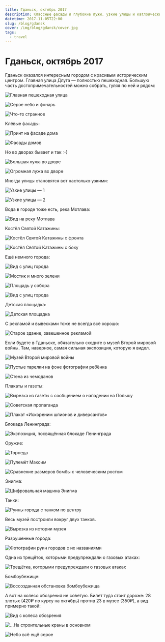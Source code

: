 ```yaml
---
title: Гданьск, октябрь 2017
description: Классные фасады и глубокие лужи, узкие улицы и катлоические костёлы, музей Второй мировой и восстановленный город, колесо обозрения и пиероги.
datetime: 2017-11-05T22:00
slug: /blog/gdansk
cover: /img/blog/gdansk/cover.jpg
tags:
  - travel
---
```


# Гданьск, октябрь 2017

Гданьск оказался интересным городом с красивым историческим центром. Главная улица Длуга — полностью пешеходная. Большую часть достопримечательностей можно собрать, гуляя по ней и рядом:

![Главная пешеходная улица](/img/blog/gdansk/cover.jpg)

![Серое небо и фонарь](/img/blog/gdansk/2.jpg)

![Что-то странное](/img/blog/gdansk/3.jpg)

Клёвые фасады:

![Принт на фасаде дома](/img/blog/gdansk/4.jpg)

![Фасады домов](/img/blog/gdansk/5.jpg)

Но во дворах бывает и так <nobr>:–)</nobr>

![Большая лужа во дворе](/img/blog/gdansk/6.jpg)

![Огромная лужа во дворе](/img/blog/gdansk/7.jpg)

Иногда улицы становятся вот настолько узкими:

![Узкие улицы — 1](/img/blog/gdansk/8.jpg)

![Узкие улицы — 2](/img/blog/gdansk/9.jpg)

Вода в городе тоже есть, река Мотлава:

![Вид на реку Мотлава](/img/blog/gdansk/10.jpg)

Костёл Святой Катажины:

![Костёл Святой Катажины с фронта](/img/blog/gdansk/11.jpg)

![Костёл Святой Катажины с боку](/img/blog/gdansk/12.jpg)

Ещё немного города:

![Вид с улиц города](/img/blog/gdansk/13.jpg)

![Мостик и много зелени](/img/blog/gdansk/14.jpg)

![Площадь у собора](/img/blog/gdansk/15.jpg)

![Вид с улиц города](/img/blog/gdansk/16.jpg)

Детская площадка:

![Детская площадка](/img/blog/gdansk/17.jpg)

С рекламой и вывесками тоже не всегда всё хорошо:

![Старое здание, завешенное рекламой](/img/blog/gdansk/18.jpg)

Если будете в Гданьске, обязательно сходите в музей Второй мировой войны. Там, наверное, самая сильная экспозиция, которую я видел.

![Музей Второй мировой войны](/img/blog/gdansk/21.jpg)

![Пустые тарелки на фоне фотографии ребёнка](/img/blog/gdansk/20.jpg)

![Стена из чемоданов](/img/blog/gdansk/22.jpg)

Плакаты и газеты:

![Вырезка из газеты с сообщением о нападении на Польшу](/img/blog/gdansk/23.jpg)

![Советская пропаганда](/img/blog/gdansk/25.jpg)

![Плакат «Искореним шпионов и диверсантов»](/img/blog/gdansk/26.jpg)

Блокада Ленинграда:

![Экспозиция, посвящённая блокаде Ленинграда](/img/blog/gdansk/28.jpg)

Оружие:

![Торпеда](/img/blog/gdansk/29.jpg)

![Пулемёт Максим](/img/blog/gdansk/30.jpg)

![Сравнение размеров бомбы с человеческим ростом](/img/blog/gdansk/31.jpg)

Энигма:

![Шифровальная машина Энигма](/img/blog/gdansk/32.jpg)

Танки:

![Руины города с танком по центру](/img/blog/gdansk/33.jpg)

Весь музей построили вокруг двух танков.

![Вырезка из истории музея](/img/blog/gdansk/34.jpg)

Разрушенные города:

![Фотографии руин городов с их названиями](/img/blog/gdansk/35.jpg)

Одна из трещёток, которыми предупреждали о газовых атаках:

![Трещётка, которыми предупреждали о газовых атаках](/img/blog/gdansk/36.jpg)

Бомбоубежище:

![Воссозданная обстановка бомбоубежища](/img/blog/gdansk/37.jpg)

А вот на колесо обозрения не советую. Билет туда стоит дороже: 28 злотых (420₽ по курсу на октябрь) против 23 в музее (350₽), а вид примерно такой:

![Вид с колеса обозрения](/img/blog/gdansk/38.jpg)

![...На строительные краны в основном](/img/blog/gdansk/39.jpg)

![Небо всё ещё серое](/img/blog/gdansk/40.jpg)
